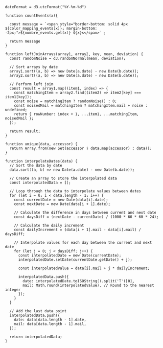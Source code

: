 

```ojs
dateFormat = d3.utcFormat("%Y-%m-%d")
```


<!----
Compter les événements du réseau
------>

```ojs
function countEvents(x){

  const message = `<span style="border-bottom: solid 4px ${color_mapping_events[x]}; margin-bottom: -2px;">${nombre_events.get(x)} ${x}s</span>` ;

  return message
}
```

```ojs
function leftJoinArrays(array1, array2, key, mean, deviation) {
  const randomNoise = d3.randomNormal(mean, deviation);

  // Sort arrays by date
  array1.sort((a, b) => new Date(a.date) - new Date(b.date));
  array2.sort((a, b) => new Date(a.date) - new Date(b.date));

  // Perform left join
  const result = array1.map((item1, index) => {
    const matchingItem = array2.find((item2) => item2[key] === item1[key]);
    const noise = matchingItem ? randomNoise() : 0;
    const noisedMail = matchingItem ? matchingItem.mail + noise : undefined;
    return { rowNumber: index + 1, ...item1, ...matchingItem, noisedMail };
  });

  return result;
}
```


<!----
Manipulation de listes ou arrays
------>

```ojs
function unique(data, accessor) {
  return Array.from(new Set(accessor ? data.map(accessor) : data));
}
```

```ojs
function interpolateDates(data) {
  // Sort the data by date
  data.sort((a, b) => new Date(a.date) - new Date(b.date));

  // Create an array to store the interpolated data
  const interpolatedData = [];

  // Loop through the data to interpolate values between dates
  for (let i = 0; i < data.length - 1; i++) {
    const currentDate = new Date(data[i].date);
    const nextDate = new Date(data[i + 1].date);
    
    // Calculate the difference in days between current and next date
    const daysDiff = (nextDate - currentDate) / (1000 * 60 * 60 * 24);

    // Calculate the daily increment
    const dailyIncrement = (data[i + 1].mail - data[i].mail) / daysDiff;

    // Interpolate values for each day between the current and next date
    for (let j = 0; j < daysDiff; j++) {
      const interpolatedDate = new Date(currentDate);
      interpolatedDate.setDate(currentDate.getDate() + j);
      
      const interpolatedValue = data[i].mail + j * dailyIncrement;

      interpolatedData.push({
        date: interpolatedDate.toISOString().split('T')[0],
        mail: Math.round(interpolatedValue), // Round to the nearest integer
      });
    }
  }

  // Add the last data point
  interpolatedData.push({
    date: data[data.length - 1].date,
    mail: data[data.length - 1].mail,
  });

  return interpolatedData;
}
```


